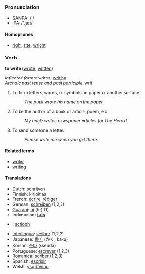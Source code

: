 === Pronunciation ===
*[[w:SAMPA|SAMPA]]: /'/
*[[w:IPA|IPA]]: /'ɻaɪt/
==== Homophones ====
*[[right]], [[rite]], [[wright]]

=== Verb ===
'''to write''' ([[wrote]], [[written]])

''Inflected forms'': writes, [[writing]].<br>
''Archaic past tense and past participle'': [[writ]].

#To form letters, words, or symbols on paper or another surface. 
#:''The pupil wrote his name on the paper.'' 
#To be the author of a book or article, poem, etc. 
#:''My uncle writes newspaper articles for The Herald.'' 
#To send someone a letter. 
#:''Please write me when you get there.''

====Related terms====
*[[writer]]
*[[writing]]

====Translations====
*Dutch: [[schrijven]]
*[[Finnish]]: [[kirjoittaa]]
*French: [[écrire]], [[rédiger]]
*German: [[schreiben]] (1,2,3)
*[[Guaraní]]: [[ai]] (h-) (1)
*Indonesian: [[tulis]]
*{{ga}}: [[scríobh]]
*[[Interlingua]]: [[scriber]] (1,2,3)
*Japanese: [[書く]] (かく, kaku)
*Korean: [[쓰다]] (sseuda)
*Portuguese: [[escrever]] (1,2,3)
*[[Romanica]]: [[scriber]] (1,2,3)
*Spanish: [[escribir]]
*Welsh: [[ysgrifennu]]